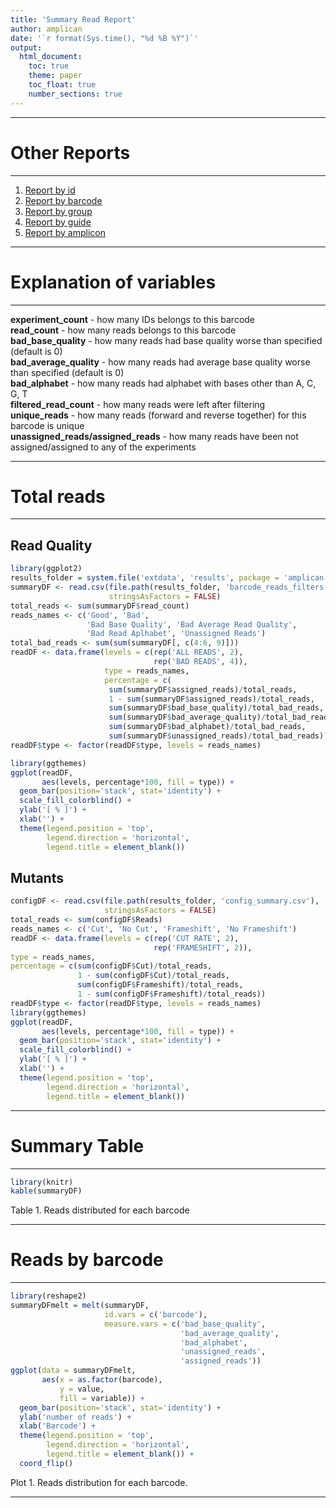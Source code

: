 ```yaml
---
title: 'Summary Read Report'
author: amplican
date: '`r format(Sys.time(), "%d %B %Y")`'
output:
  html_document:
    toc: true
    theme: paper
    toc_float: true
    number_sections: true
---
```


***

# Other Reports

***

1. [Report by id](/home/ai/Projects/amplican/inst/extdata/results/reports/report_id.html)
2. [Report by barcode](/home/ai/Projects/amplican/inst/extdata/results/reports/report_barcode.html)
3. [Report by group](/home/ai/Projects/amplican/inst/extdata/results/reports/report_group.html)
4. [Report by guide](/home/ai/Projects/amplican/inst/extdata/results/reports/report_guide.html)
5. [Report by amplicon](/home/ai/Projects/amplican/inst/extdata/results/reports/report_amplicon.html)

***

# Explanation of variables

***

**experiment_count** - how many IDs belongs to this barcode  
**read_count** - how many reads belongs to this barcode  
**bad_base_quality** - how many reads had base quality worse than specified (default is 0)  
**bad_average_quality** - how many reads had average base quality worse than specified (default is 0)  
**bad_alphabet** - how many reads had alphabet with bases other than A, C, G, T  
**filtered_read_count** - how many reads were left after filtering  
**unique_reads** - how many reads (forward and reverse together) for this barcode is unique  
**unassigned_reads/assigned_reads** - how many reads have been not assigned/assigned to any of the
           experiments  

***

# Total reads

***

## Read Quality

```r
library(ggplot2)
results_folder = system.file('extdata', 'results', package = 'amplican')
summaryDF <- read.csv(file.path(results_folder, 'barcode_reads_filters.csv'),
                      stringsAsFactors = FALSE)
total_reads <- sum(summaryDF$read_count)
reads_names <- c('Good', 'Bad',
                 'Bad Base Quality', 'Bad Average Read Quality',
                 'Bad Read Aplhabet', 'Unassigned Reads')
total_bad_reads <- sum(sum(summaryDF[, c(4:6, 9)]))
readDF <- data.frame(levels = c(rep('ALL READS', 2),
                                rep('BAD READS', 4)),
                     type = reads_names,
                     percentage = c(
                      sum(summaryDF$assigned_reads)/total_reads,
                      1 - sum(summaryDF$assigned_reads)/total_reads,
                      sum(summaryDF$bad_base_quality)/total_bad_reads,
                      sum(summaryDF$bad_average_quality)/total_bad_reads,
                      sum(summaryDF$bad_alphabet)/total_bad_reads,
                      sum(summaryDF$unassigned_reads)/total_bad_reads))
readDF$type <- factor(readDF$type, levels = reads_names)

library(ggthemes)
ggplot(readDF,
       aes(levels, percentage*100, fill = type)) +
  geom_bar(position='stack', stat='identity') +
  scale_fill_colorblind() +
  ylab('[ % ]') +
  xlab('') +
  theme(legend.position = 'top',
        legend.direction = 'horizontal',
        legend.title = element_blank())
```

## Mutants

```r
configDF <- read.csv(file.path(results_folder, 'config_summary.csv'),
                     stringsAsFactors = FALSE)
total_reads <- sum(configDF$Reads)
reads_names <- c('Cut', 'No Cut', 'Frameshift', 'No Frameshift')
readDF <- data.frame(levels = c(rep('CUT RATE', 2),
                                rep('FRAMESHIFT', 2)),
type = reads_names,
percentage = c(sum(configDF$Cut)/total_reads,
               1 - sum(configDF$Cut)/total_reads,
               sum(configDF$Frameshift)/total_reads,
               1 - sum(configDF$Frameshift)/total_reads))
readDF$type <- factor(readDF$type, levels = reads_names)
library(ggthemes)
ggplot(readDF,
       aes(levels, percentage*100, fill = type)) +
  geom_bar(position='stack', stat='identity') +
  scale_fill_colorblind() +
  ylab('[ % ]') +
  xlab('') +
  theme(legend.position = 'top',
        legend.direction = 'horizontal',
        legend.title = element_blank())
```

***

# Summary Table

***

```r
library(knitr)
kable(summaryDF)
```

Table 1. Reads distributed for each barcode

***

# Reads by barcode

***

```r
library(reshape2)
summaryDFmelt = melt(summaryDF,
                     id.vars = c('barcode'),
                     measure.vars = c('bad_base_quality',
                                      'bad_average_quality',
                                      'bad_alphabet',
                                      'unassigned_reads',
                                      'assigned_reads'))
ggplot(data = summaryDFmelt,
       aes(x = as.factor(barcode),
           y = value,
           fill = variable)) +
  geom_bar(position='stack', stat='identity') +
  ylab('number of reads') +
  xlab('Barcode') +
  theme(legend.position = 'top',
        legend.direction = 'horizontal',
        legend.title = element_blank()) +
  coord_flip()
```

Plot 1. Reads distribution for each barcode.

***

